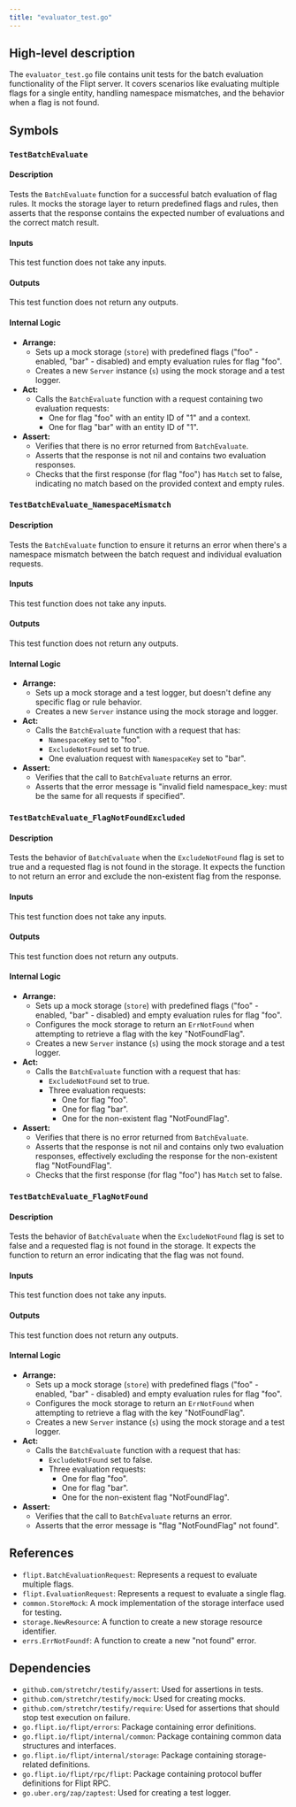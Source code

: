 ```yaml
---
title: "evaluator_test.go"
---
```


## High-level description
The `evaluator_test.go` file contains unit tests for the batch evaluation functionality of the Flipt server. It covers scenarios like evaluating multiple flags for a single entity, handling namespace mismatches, and the behavior when a flag is not found.

## Symbols

### `TestBatchEvaluate`
#### Description
Tests the `BatchEvaluate` function for a successful batch evaluation of flag rules. It mocks the storage layer to return predefined flags and rules, then asserts that the response contains the expected number of evaluations and the correct match result.

#### Inputs
This test function does not take any inputs.

#### Outputs
This test function does not return any outputs.

#### Internal Logic
- **Arrange:**
    - Sets up a mock storage (`store`) with predefined flags ("foo" - enabled, "bar" - disabled) and empty evaluation rules for flag "foo".
    - Creates a new `Server` instance (`s`) using the mock storage and a test logger.
- **Act:**
    - Calls the `BatchEvaluate` function with a request containing two evaluation requests:
        - One for flag "foo" with an entity ID of "1" and a context.
        - One for flag "bar" with an entity ID of "1".
- **Assert:**
    - Verifies that there is no error returned from `BatchEvaluate`.
    - Asserts that the response is not nil and contains two evaluation responses.
    - Checks that the first response (for flag "foo") has `Match` set to false, indicating no match based on the provided context and empty rules.

### `TestBatchEvaluate_NamespaceMismatch`
#### Description
Tests the `BatchEvaluate` function to ensure it returns an error when there's a namespace mismatch between the batch request and individual evaluation requests.

#### Inputs
This test function does not take any inputs.

#### Outputs
This test function does not return any outputs.

#### Internal Logic
- **Arrange:**
    - Sets up a mock storage and a test logger, but doesn't define any specific flag or rule behavior.
    - Creates a new `Server` instance using the mock storage and logger.
- **Act:**
    - Calls the `BatchEvaluate` function with a request that has:
        - `NamespaceKey` set to "foo".
        - `ExcludeNotFound` set to true.
        - One evaluation request with `NamespaceKey` set to "bar".
- **Assert:**
    - Verifies that the call to `BatchEvaluate` returns an error.
    - Asserts that the error message is "invalid field namespace_key: must be the same for all requests if specified".

### `TestBatchEvaluate_FlagNotFoundExcluded`
#### Description
Tests the behavior of `BatchEvaluate` when the `ExcludeNotFound` flag is set to true and a requested flag is not found in the storage. It expects the function to not return an error and exclude the non-existent flag from the response.

#### Inputs
This test function does not take any inputs.

#### Outputs
This test function does not return any outputs.

#### Internal Logic
- **Arrange:**
    - Sets up a mock storage (`store`) with predefined flags ("foo" - enabled, "bar" - disabled) and empty evaluation rules for flag "foo".
    - Configures the mock storage to return an `ErrNotFound` when attempting to retrieve a flag with the key "NotFoundFlag".
    - Creates a new `Server` instance (`s`) using the mock storage and a test logger.
- **Act:**
    - Calls the `BatchEvaluate` function with a request that has:
        - `ExcludeNotFound` set to true.
        - Three evaluation requests:
            - One for flag "foo".
            - One for flag "bar".
            - One for the non-existent flag "NotFoundFlag".
- **Assert:**
    - Verifies that there is no error returned from `BatchEvaluate`.
    - Asserts that the response is not nil and contains only two evaluation responses, effectively excluding the response for the non-existent flag "NotFoundFlag".
    - Checks that the first response (for flag "foo") has `Match` set to false.

### `TestBatchEvaluate_FlagNotFound`
#### Description
Tests the behavior of `BatchEvaluate` when the `ExcludeNotFound` flag is set to false and a requested flag is not found in the storage. It expects the function to return an error indicating that the flag was not found.

#### Inputs
This test function does not take any inputs.

#### Outputs
This test function does not return any outputs.

#### Internal Logic
- **Arrange:**
    - Sets up a mock storage (`store`) with predefined flags ("foo" - enabled, "bar" - disabled) and empty evaluation rules for flag "foo".
    - Configures the mock storage to return an `ErrNotFound` when attempting to retrieve a flag with the key "NotFoundFlag".
    - Creates a new `Server` instance (`s`) using the mock storage and a test logger.
- **Act:**
    - Calls the `BatchEvaluate` function with a request that has:
        - `ExcludeNotFound` set to false.
        - Three evaluation requests:
            - One for flag "foo".
            - One for flag "bar".
            - One for the non-existent flag "NotFoundFlag".
- **Assert:**
    - Verifies that the call to `BatchEvaluate` returns an error.
    - Asserts that the error message is "flag \"NotFoundFlag\" not found".

## References
- `flipt.BatchEvaluationRequest`: Represents a request to evaluate multiple flags.
- `flipt.EvaluationRequest`: Represents a request to evaluate a single flag.
- `common.StoreMock`: A mock implementation of the storage interface used for testing.
- `storage.NewResource`: A function to create a new storage resource identifier.
- `errs.ErrNotFoundf`: A function to create a new "not found" error.

## Dependencies
- `github.com/stretchr/testify/assert`: Used for assertions in tests.
- `github.com/stretchr/testify/mock`: Used for creating mocks.
- `github.com/stretchr/testify/require`: Used for assertions that should stop test execution on failure.
- `go.flipt.io/flipt/errors`: Package containing error definitions.
- `go.flipt.io/flipt/internal/common`: Package containing common data structures and interfaces.
- `go.flipt.io/flipt/internal/storage`: Package containing storage-related definitions.
- `go.flipt.io/flipt/rpc/flipt`: Package containing protocol buffer definitions for Flipt RPC.
- `go.uber.org/zap/zaptest`: Used for creating a test logger.
